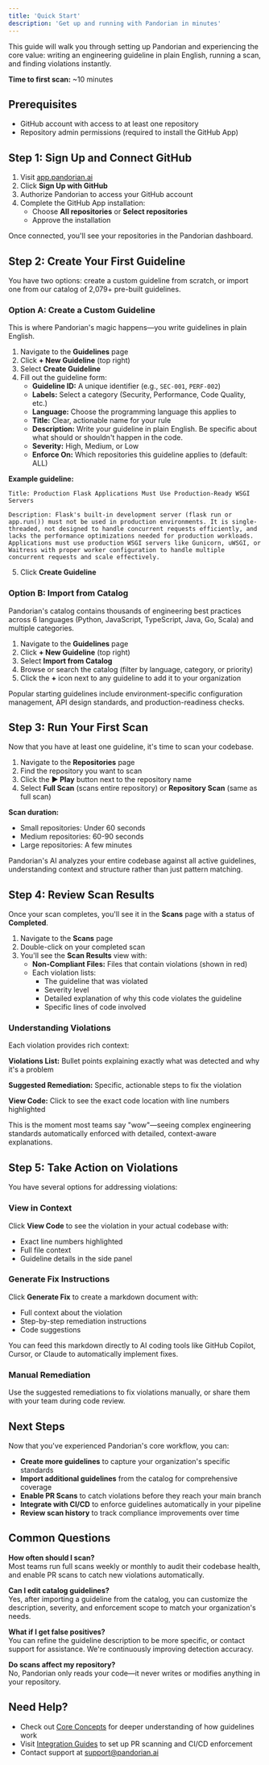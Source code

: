 ```yaml
---
title: 'Quick Start'
description: 'Get up and running with Pandorian in minutes'
---
```


This guide will walk you through setting up Pandorian and experiencing the core value: writing an engineering guideline in plain English, running a scan, and finding violations instantly.

**Time to first scan:** ~10 minutes

## Prerequisites

- GitHub account with access to at least one repository
- Repository admin permissions (required to install the GitHub App)

## Step 1: Sign Up and Connect GitHub

1. Visit [app.pandorian.ai](https://app.pandorian.ai/)
2. Click **Sign Up with GitHub**
3. Authorize Pandorian to access your GitHub account
4. Complete the GitHub App installation:
   - Choose **All repositories** or **Select repositories**
   - Approve the installation

Once connected, you'll see your repositories in the Pandorian dashboard.

## Step 2: Create Your First Guideline

You have two options: create a custom guideline from scratch, or import one from our catalog of 2,079+ pre-built guidelines.

### Option A: Create a Custom Guideline

This is where Pandorian's magic happens—you write guidelines in plain English.

1. Navigate to the **Guidelines** page
2. Click **+ New Guideline** (top right)
3. Select **Create Guideline**
4. Fill out the guideline form:
   - **Guideline ID:** A unique identifier (e.g., `SEC-001`, `PERF-002`)
   - **Labels:** Select a category (Security, Performance, Code Quality, etc.)
   - **Language:** Choose the programming language this applies to
   - **Title:** Clear, actionable name for your rule
   - **Description:** Write your guideline in plain English. Be specific about what should or shouldn't happen in the code.
   - **Severity:** High, Medium, or Low
   - **Enforce On:** Which repositories this guideline applies to (default: ALL)

**Example guideline:**
```
Title: Production Flask Applications Must Use Production-Ready WSGI Servers

Description: Flask's built-in development server (flask run or app.run()) must not be used in production environments. It is single-threaded, not designed to handle concurrent requests efficiently, and lacks the performance optimizations needed for production workloads. Applications must use production WSGI servers like Gunicorn, uWSGI, or Waitress with proper worker configuration to handle multiple concurrent requests and scale effectively.
```

5. Click **Create Guideline**

### Option B: Import from Catalog

Pandorian's catalog contains thousands of engineering best practices across 6 languages (Python, JavaScript, TypeScript, Java, Go, Scala) and multiple categories.

1. Navigate to the **Guidelines** page
2. Click **+ New Guideline** (top right)
3. Select **Import from Catalog**
4. Browse or search the catalog (filter by language, category, or priority)
5. Click the **+** icon next to any guideline to add it to your organization

Popular starting guidelines include environment-specific configuration management, API design standards, and production-readiness checks.

## Step 3: Run Your First Scan

Now that you have at least one guideline, it's time to scan your codebase.

1. Navigate to the **Repositories** page
2. Find the repository you want to scan
3. Click the **▶ Play** button next to the repository name
4. Select **Full Scan** (scans entire repository) or **Repository Scan** (same as full scan)

**Scan duration:**
- Small repositories: Under 60 seconds
- Medium repositories: 60-90 seconds  
- Large repositories: A few minutes

Pandorian's AI analyzes your entire codebase against all active guidelines, understanding context and structure rather than just pattern matching.

## Step 4: Review Scan Results

Once your scan completes, you'll see it in the **Scans** page with a status of **Completed**.

1. Navigate to the **Scans** page
2. Double-click on your completed scan
3. You'll see the **Scan Results** view with:
   - **Non-Compliant Files:** Files that contain violations (shown in red)
   - Each violation lists:
     - The guideline that was violated
     - Severity level
     - Detailed explanation of why this code violates the guideline
     - Specific lines of code involved

### Understanding Violations

Each violation provides rich context:

**Violations List:** Bullet points explaining exactly what was detected and why it's a problem

**Suggested Remediation:** Specific, actionable steps to fix the violation

**View Code:** Click to see the exact code location with line numbers highlighted

This is the moment most teams say "wow"—seeing complex engineering standards automatically enforced with detailed, context-aware explanations.

## Step 5: Take Action on Violations

You have several options for addressing violations:

### View in Context

Click **View Code** to see the violation in your actual codebase with:
- Exact line numbers highlighted
- Full file context
- Guideline details in the side panel

### Generate Fix Instructions

Click **Generate Fix** to create a markdown document with:
- Full context about the violation
- Step-by-step remediation instructions
- Code suggestions

You can feed this markdown directly to AI coding tools like GitHub Copilot, Cursor, or Claude to automatically implement fixes.

### Manual Remediation

Use the suggested remediations to fix violations manually, or share them with your team during code review.

## Next Steps

Now that you've experienced Pandorian's core workflow, you can:

- **Create more guidelines** to capture your organization's specific standards
- **Import additional guidelines** from the catalog for comprehensive coverage
- **Enable PR Scans** to catch violations before they reach your main branch
- **Integrate with CI/CD** to enforce guidelines automatically in your pipeline
- **Review scan history** to track compliance improvements over time

## Common Questions

**How often should I scan?**  
Most teams run full scans weekly or monthly to audit their codebase health, and enable PR scans to catch new violations automatically.

**Can I edit catalog guidelines?**  
Yes, after importing a guideline from the catalog, you can customize the description, severity, and enforcement scope to match your organization's needs.

**What if I get false positives?**  
You can refine the guideline description to be more specific, or contact support for assistance. We're continuously improving detection accuracy.

**Do scans affect my repository?**  
No, Pandorian only reads your code—it never writes or modifies anything in your repository.

## Need Help?

- Check out [Core Concepts](/core-concepts) for deeper understanding of how guidelines work
- Visit [Integration Guides](/integrations) to set up PR scanning and CI/CD enforcement
- Contact support at support@pandorian.ai
